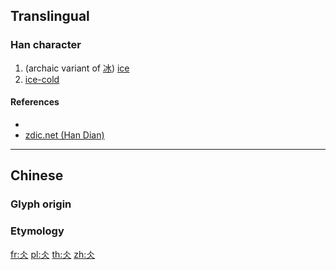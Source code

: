 {{character info/new}}
{{also|冫}}
==Translingual==

===Han character===
{{Han char|rn=9|rad=人|as=02|sn=4|four=|canj=OO,XOO|ids=⿱人人}}

# (archaic variant of [[冰]]) [[ice]]
# [[ice-cold]]

====References====
* {{Han ref|kx=0092.010|dkj=00360|dj=0194.050|hdz=10105.020|uh=4ECC|ud=20172}}
* [http://www.zdic.net/zd/zi/ZdicE4ZdicBBZdic8C.htm zdic.net (Han Dian)]

----

==Chinese==

===Glyph origin===
{{Han etym}}

===Etymology===
{{zh-see|冰|a}}

[[fr:仌]]
[[pl:仌]]
[[th:仌]]
[[zh:仌]]
